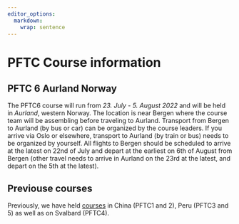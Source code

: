 ```yaml
---
editor_options: 
  markdown: 
    wrap: sentence
---
```



# PFTC Course information


## PFTC 6 Aurland Norway

The PFTC6 course will run from *23. July - 5. August 2022* and will be held in *Aurland*, western Norway. 
The location is near Bergen where the course team will be assembling before traveling to Aurland. 
Transport from Bergen to Aurland (by bus or car) can be organized by the course leaders.
If you arrive via Oslo or elsewhere, transport to Aurland (by train or bus) needs to be organized by yourself. 
All flights to Bergen should be scheduled to arrive at the latest on 22nd of July and depart at the earliest on 6th of August from Bergen (other travel needs to arrive in Aurland on the 23rd at the latest, and depart on the 5th at the latest).


## Previouse courses

Previously, we have held [courses](https://plantfunctionaltraitscourses.w.uib.no/courses/) in China (PFTC1 and 2), Peru (PFTC3 and 5) as well as on Svalbard (PFTC4).


